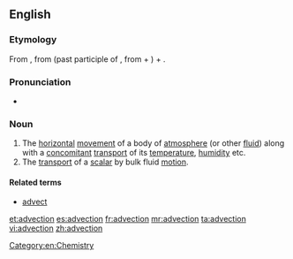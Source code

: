 ==English==

===Etymology===
From {{etyl|la}} {{term|advectio|advectio|act of bringing|lang=la}}, from {{term|advectus|lang=la}} (past participle of {{term|advehere|advehere|to carry to|lang=la}}, from {{term|ad-}} + {{term|vehere|vehere|to convey|lang=la}}) + {{term|-io}}.

===Pronunciation===
* {{IPA|/ædvɛkʃən/}}

===Noun===
{{wikipedia}}
{{en-noun|-}}

# The [[horizontal]] [[movement]] of a body of [[atmosphere]] (or other [[fluid]]) along with a [[concomitant]] [[transport]] of its [[temperature]], [[humidity]] etc.
# The [[transport]] of a [[scalar]] by bulk fluid [[motion]].

====Related terms====
* [[advect]]

[[Category:en:Chemistry]]

[[et:advection]]
[[es:advection]]
[[fr:advection]]
[[mr:advection]]
[[ta:advection]]
[[vi:advection]]
[[zh:advection]]